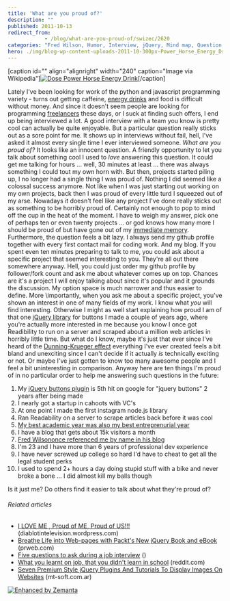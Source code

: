 ```yaml
---
title: 'What are you proud of?'
description: ""
published: 2011-10-13
redirect_from: 
            - /blog/what-are-you-proud-of/swizec/2620
categories: "Fred Wilson, Humor, Interview, jQuery, Mind map, Question, Uncategorized"
hero: ./img/blog-wp-content-uploads-2011-10-300px-Power_Horse_Energy_Drink3.jpg
---
```

\[caption id="" align="alignright" width="240" caption="Image via Wikipedia"][![Dose Power Horse Energy Drink](./img/blog-wp-content-uploads-2011-10-300px-Power_Horse_Energy_Drink3.jpg "Dose Power Horse Energy Drink")](http://commons.wikipedia.org/wiki/File:Power_Horse_Energy_Drink.jpg)\[/caption]

Lately I've been looking for work of the python and javascript programming variety - turns out getting caffeine, [energy drinks](http://en.wikipedia.org/wiki/Energy_drink "Energy drink") and food is difficult without money. And since it doesn't seem people are looking for programming [freelancers](http://en.wikipedia.org/wiki/Freelancer "Freelancer") these days, or I suck at finding such offers, I end up being interviewed a lot. A good interview with a team you know is pretty cool can actually be quite enjoyable. But a particular question really sticks out as a sore point for me. It shows up in interviews without fail, hell, I've asked it almost every single time I ever interviewed someone. _What are you proud of?_ It looks like an innocent question. A friendly opportunity to let you talk about something cool I used to _love_ answering this question. It could get me talking for hours ... well, 30 minutes at least ... there was always something I could tout my own horn with. But then, projects started piling up, I no longer had a single thing I was proud of. Nothing I did seemed like a colossal success anymore. Not like when I was just starting out working on my own projects, back then I was proud of every little turd I squeezed out of my arse. Nowadays it doesn't feel like any project I've done really sticks out as something to be horribly proud of. Certainly not enough to pop to mind off the cup in the heat of the moment. I have to weigh my answer, pick one of perhaps ten or even twenty projects ... or god knows how many more I should be proud of but have gone out of my [immediate memory](http://en.wikipedia.org/wiki/Working_memory "Working memory"). Furthermore, the question feels a bit lazy. I always send my github profile together with every first contact mail for coding work. And my blog. If you spent even ten minutes preparing to talk to me, you could ask about a specific project that seemed interesting to you. They're all out there somewhere anyway. Hell, you could just order my github profile by follower/fork count and ask me about whatever comes up on top. Chances are it's a project I will enjoy talking about since it's popular and it grounds the discussion. My option space is much narrower and thus easier to define. More \\importantly, when you ask me about a specific project, you've shown an interest in one of many fields of my work. I know what _you_ will find interesting. Otherwise I might as well start explaining how proud I am of that one [jQuery library](http://jquery.com/ "JQuery") for buttons I made a couple of years ago, where you're actually more interested in me because you know I once got Readibility to run on a server and scraped about a million web articles in horribly little time. But what do I know, maybe it's just that ever since I've heard of the [Dunning-Krueger effect](http://en.wikipedia.org/wiki/Dunning%E2%80%93Kruger_effect "Dunning–Kruger effect") everything I've ever created feels a bit bland and unexciting since I can't decide if it actually _is_ technically exciting or not. Or maybe I've just gotten to know too many awesome people and I feel a bit uninteresting in comparison. Anyway here are ten things I'm proud of in no particular order to help me answering such questions in the future:

1. My [jQuery buttons plugin](http://swizec.com/code/styledButton/) is 5th hit on google for "jquery buttons" 2 years after being made
2. I nearly got a startup in cahoots with VC's
3. At one point I made the first instagram node.js library
4. Ran Readability on a server to scrape articles back before it was cool
5. [My best academic year was also my best entreprenurial year](http://swizec.com/blog/doing-a-startup-taught-me-the-value-of-staying-in-school/swizec/1819 "Doing a startup taught me the value of staying in school")
6. I have a blog that gets about 15k visitors a month
7. [Fred Wilson](http://www.avc.com/ "Fred Wilson")[once referenced me by name in his blog](http://www.avc.com/a_vc/2010/09/ping.html)
8. I'm 23 and I have more than 6 years of professional dev experience
9. I have never screwed up college so hard I'd have to cheat to get all the legal student perks
10. I used to spend 2+ hours a day doing stupid stuff with a bike and never broke a bone ... I did almost kill my balls though

Is it just me? Do others find it easier to talk about what they're proud of?

###### Related articles

- [I LOVE ME , Proud of ME, Proud of US!!!](http://diablotintelevision.wordpress.com/2011/09/06/i-love-me-proud-of-me-proud-of-us/) (diablotintelevision.wordpress.com)
- [Breathe Life into Web-pages with Packt's New jQuery Book and eBook](http://www.prweb.com/releases/2011/10/prweb8856078.htm) (prweb.com)
- [Five questions to ask during a job interview](http://www.ksl.com?nid=148&sid=16958094&s_cid=rss-148) ()
- [What you learnt on job, that you didn't learn in school](http://www.reddit.com/r/coding/comments/ksq7m/first_programming_job_what_did_you_learn_on_the/) (reddit.com)
- [Seven Premium Style jQuery Plugins And Tutorials To Display Images On Websites](http://www.mt-soft.com.ar/2011/10/12/seven-premium-style-jquery-plugins-and-tutorials-to-display-images-on-websites/) (mt-soft.com.ar)

[![Enhanced by Zemanta](http://img.zemanta.com/zemified_e.png?x-id=7de9171c-aa1f-48a7-a3c7-1deb4f49d342)](http://www.zemanta.com/ "Enhanced by Zemanta")